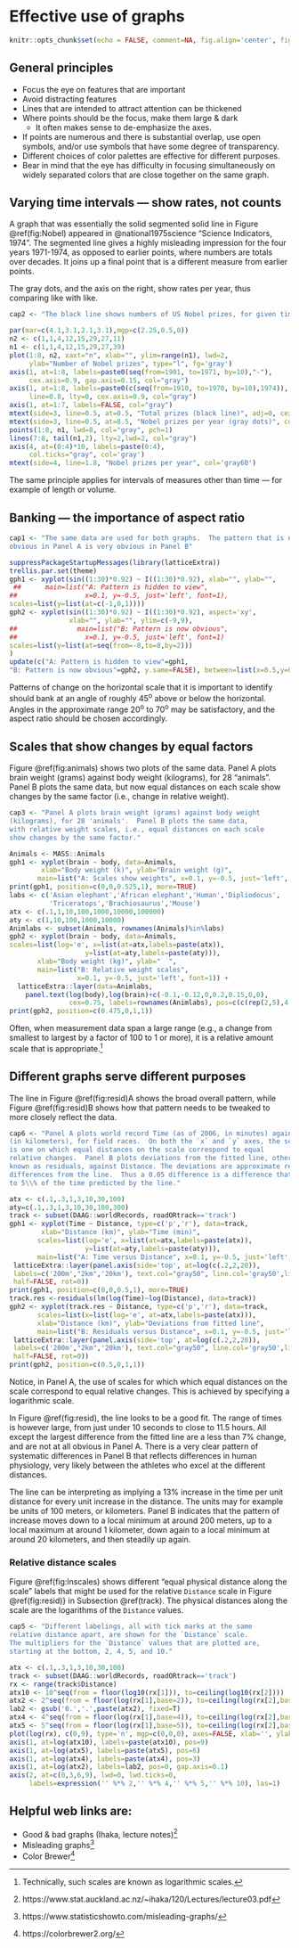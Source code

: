 # Effective use of graphs 

```r
knitr::opts_chunk$set(echo = FALSE, comment=NA, fig.align='center', fig.width=5.5,fig.height=5.5)
```

## General principles

* Focus the eye on features that are important
* Avoid distracting features
* Lines that are intended to attract attention can be
thickened
* Where points should be the focus, make them large & dark
    + It often makes sense to de-emphasize the axes.
* If points are numerous and there is substantial overlap,
  use open symbols, and/or use symbols that have some
  degree of transparency.
* Different choices of color palettes are effective for different purposes.
* Bear in mind that the eye has difficulty in focusing
simultaneously on widely separated colors that are close
together on the same graph.

## Varying time intervals --- show rates, not counts

A graph that was essentially the solid segmented solid line in 
Figure \@ref(fig:Nobel) appeared in @national1975science 
"Science Indicators, 1974". The segmented line gives
a highly misleading impression for the four years 1971-1974, as
opposed to earlier points, where numbers are totals over decades.
It joins up a final point that is a different measure from earlier
points.  

The gray dots, and the axis on the right, show rates per year,
thus comparing like with like.

```r
cap2 <- "The black line shows numbers of US Nobel prizes, for given time intervals. The gray dots. with the right axis label, show average per year."
```

```r
par(mar=c(4.1,3.1,2.1,3.1),mgp=c(2.25,0.5,0))
n2 <- c(1,1,4,12,15,29,27,11)
n1 <- c(1,1,4,12,15,29,27,39)
plot(1:8, n2, xaxt="n", xlab="", ylim=range(n1), lwd=2,
     ylab="Number of Nobel prizes", type="l", fg='gray')
axis(1, at=1:8, labels=paste0(seq(from=1901, to=1971, by=10),"-"), 
     cex.axis=0.9, gap.axis=0.15, col="gray")
axis(1, at=1:8, labels=paste0(c(seq(from=1910, to=1970, by=10),1974)),
     line=0.8, lty=0, cex.axis=0.9, col="gray")
axis(1, at=1:7, labels=FALSE, col="gray")
mtext(side=3, line=0.5, at=0.5, "Total prizes (black line)", adj=0, cex=1.25)
mtext(side=3, line=0.5, at=8.5, "Nobel prizes per year (gray dots)", col='gray60', adj=1, cex=1.25)
points(1:8, n1, lwd=8, col="gray", pch=1)
lines(7:8, tail(n1,2), lty=2,lwd=2, col="gray")
axis(4, at=(0:4)*10, labels=paste(0:4), 
     col.ticks="gray", col='gray')
mtext(side=4, line=1.8, "Nobel prizes per year", col='gray60')
```

The same principle applies for intervals of measures
other than time --- for example of length or volume.

## Banking --- the importance of aspect ratio

```r
cap1 <- "The same data are used for both graphs.  The pattern that is not
obvious in Panel A is very obvious in Panel B"
```


```r
suppressPackageStartupMessages(library(latticeExtra))
trellis.par.set(theme)
gph1 <- xyplot(sin((1:30)*0.92) ~ I((1:30)*0.92), xlab="", ylab="",
 ##      main=list("A: Pattern is hidden to view", 
##                 x=0.1, y=-0.5, just='left', font=1),
scales=list(y=list(at=c(-1,0,1))))
gph2 <- xyplot(sin((1:30)*0.92) ~ I((1:30)*0.92), aspect='xy', 
               xlab="", ylab="", ylim=c(-9,9),
##               main=list("B: Pattern is now obvious", 
##                 x=0.1, y=-0.5, just='left', font=1)
scales=list(y=list(at=seq(from=-8,to=8,by=2)))
)
update(c("A: Pattern is hidden to view"=gph1,
"B: Pattern is now obvious"=gph2, y.same=FALSE), between=list(x=0.5,y=0))
```

Patterns of change on the horizontal scale that it is
important to identify should bank at an angle of roughly 45^o^
above or below the horizontal.  Angles in
the approximate range 20^o^ to 70^o^ may be satisfactory,
and the aspect ratio should be chosen accordingly.

## Scales that show changes by equal factors

Figure \@ref(fig:animals) shows two plots of the same data.
Panel A plots brain weight (grams) against body weight (kilograms),
for 28 "animals".  Panel B plots the same data, but now equal distances
on each scale show changes by the same factor (i.e., change in relative
weight).  

```r
cap3 <- "Panel A plots brain weight (grams) against body weight 
(kilograms), for 28 'animals'.  Panel B plots the same data, 
with relative weight scales, i.e., equal distances on each scale 
show changes by the same factor."
```

```r
Animals <- MASS::Animals
gph1 <- xyplot(brain ~ body, data=Animals,
        xlab="Body weight (k)", ylab="Brain weight (g)", 
       main=list("A: Scales show weights", x=0.1, y=-0.5, just='left', font=1))
print(gph1, position=c(0,0,0.525,1), more=TRUE)
labs <- c('Asian elephant','African elephant','Human','Dipliodocus',
          'Triceratops','Brachiosaurus','Mouse')
atx <- c(.1,1,10,100,1000,10000,100000)
aty <- c(1,10,100,1000,10000)
Animlabs <- subset(Animals, rownames(Animals)%in%labs)
gph2 <- xyplot(brain ~ body, data=Animals,
scales=list(log='e', x=list(at=atx,labels=paste(atx)),
                   y=list(at=aty,labels=paste(aty))),
       xlab="Body weight (kg)", ylab="  ",
       main=list("B: Relative weight scales", 
                 x=0.1, y=-0.5, just='left', font=1)) +
  latticeExtra::layer(data=Animlabs, 
    panel.text(log(body),log(brain)+c(-0.1,-0.12,0,0.2,0.15,0,0), 
               cex=0.75, labels=rownames(Animlabs), pos=c(c(rep(2,5),4,2))))
print(gph2, position=c(0.475,0,1,1))
```

Often, when measurement data span a large range (e.g., a change
from smallest to largest by a factor of 100 to 1 or more),
it is a relative amount scale that is appropriate.^[Technically,
such scales are known as logarithmic scales.]

## Different graphs serve different purposes {#track}

The line in Figure \@ref(fig:resid)A shows the broad overall pattern, while
Figure \@ref(fig:resid)B shows how that pattern needs to be tweaked to more
closely reflect the data.

```r
cap6 <- "Panel A plots world record Time (as of 2006, in minutes) against Distance
(in kilometers), for field races.  On both the `x` and `y` axes, the scale
is one on which equal distances on the scale correspond to equal
relative changes.  Panel B plots deviations from the fitted line, otherwise
known as residuals, against Distance. The deviations are approximate relative
differences from the line.  Thus a 0.05 difference is a difference that amounts
to 5\\% of the time predicted by the line."
```

```r
atx <- c(.1,.3,1,3,10,30,100)
aty=c(.1,.3,1,3,10,30,100,300)
track <- subset(DAAG::worldRecords, roadORtrack=='track')
gph1 <- xyplot(Time ~ Distance, type=c('p','r'), data=track,
        xlab="Distance (km)", ylab="Time (min)", 
       scales=list(log='e', x=list(at=atx,labels=paste(atx)),
                   y=list(at=aty,labels=paste(aty))),
       main=list("A: Time versus Distance", x=0.1, y=-0.5, just='left', font=1))  +
 latticeExtra::layer(panel.axis(side='top', at=log(c(.2,2,20)), 
 labels=c('200m',"2km",'20km'), text.col="gray50", line.col='gray50',line.lty=2,
 half=FALSE, rot=0))
print(gph1, position=c(0,0,0.5,1), more=TRUE)
track.res <-residuals(lm(log(Time)~log(Distance), data=track))
gph2 <- xyplot(track.res ~ Distance, type=c('p','r'), data=track,
       scales=list(x=list(log='e', at=atx,labels=paste(atx))),
       xlab="Distance (km)", ylab="Deviations from fitted line",
       main=list("B: Residuals versus Distance", x=0.1, y=-0.5, just='left', font=1)) +
 latticeExtra::layer(panel.axis(side='top', at=log(c(.2,2,20)), 
 labels=c('200m',"2km",'20km'), text.col="gray50", line.col='gray50',line.lty=2,
 half=FALSE, rot=0))
print(gph2, position=c(0.5,0,1,1))
```

Notice, in Panel A, the use of scales for which which equal distances on 
the scale correspond to equal relative changes.  This is achieved by
specifying a logarithmic scale.  

In Figure \@ref(fig:resid), the line looks to be a good fit.  The range
of times is however large, from just under 10 seconds to close to 11.5  hours.
All except the largest difference from the fitted line are a less than 7%
change, and are not at all obvious in Panel A.  There is a very clear pattern
of systematic differences in Panel B that reflects differences in human 
physiology, very likely between the athletes who excel at the different
distances.

The line can be interpreting as implying a 13% increase in the time 
per unit distance for every unit increase in the distance.  The units 
may for example be units of 100 meters, or kilometers.  Panel B
indicates that the pattern of increase moves down to a local minimum
at around 200 meters, up to a local maximum at around 1 kilometer, down
again to a local minimum at around 20 kilometers, and then steadily up
again.

### Relative distance scales {-}

Figure \@ref(fig:lnscales) shows different "equal physical distance
along the scale" labels that might be used for the relative
`Distance` scale in Figure \@ref(fig:resid)} in Subsection 
\@ref(track).  The physical distances along the scale are the 
logarithms of the `Distance` values. 

```r
cap5 <- "Different labelings, all with tick marks at the same
relative distance apart, are shown for the `Distance` scale.
The multipliers for the `Distance` values that are plotted are,
starting at the bottom, 2, 4, 5, and 10."
```

```r
atx <- c(.1,.3,1,3,10,30,100)
track <- subset(DAAG::worldRecords, roadORtrack=='track')
rx <- range(track$Distance)
atx10 <- 10^seq(from = floor(log10(rx[1])), to=ceiling(log10(rx[2])))
atx2 <- 2^seq(from = floor(log(rx[1],base=2)), to=ceiling(log(rx[2],base=2)))
lab2 <- gsub('0.','.',paste(atx2), fixed=T)
atx4 <- 4^seq(from = floor(log(rx[1],base=4)), to=ceiling(log(rx[2],base=4)))
atx5 <- 5^seq(from = floor(log(rx[1],base=5)), to=ceiling(log(rx[2],base=5)))
plot(log(rx), c(0,9), type='n', mgp=c(0,0,0), axes=FALSE, xlab='', ylab='')
axis(1, at=log(atx10), labels=paste(atx10), pos=9)
axis(1, at=log(atx5), labels=paste(atx5), pos=6)
axis(1, at=log(atx4), labels=paste(atx4), pos=3)
axis(1, at=log(atx2), labels=lab2, pos=0, gap.axis=0.1)
axis(2, at=c(0,3,6,9), lwd=0, lwd.ticks=0,
     labels=expression('' %*% 2,'' %*% 4,'' %*% 5,'' %*% 10), las=1)
```


## Helpful web links are: 

* Good & bad graphs (Ihaka, lecture notes)^[https://www.stat.auckland.ac.nz/~ihaka/120/Lectures/lecture03.pdf]
* Misleading graphs^[https://www.statisticshowto.com/misleading-graphs/]
* Color Brewer^[https://colorbrewer2.org/]

